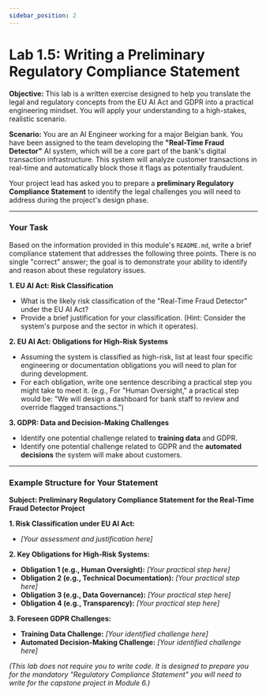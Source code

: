 ```yaml
---
sidebar_position: 2
---
```

# Lab 1.5: Writing a Preliminary Regulatory Compliance Statement

**Objective:** This lab is a written exercise designed to help you translate the legal and regulatory concepts from the EU AI Act and GDPR into a practical engineering mindset. You will apply your understanding to a high-stakes, realistic scenario.

**Scenario:** You are an AI Engineer working for a major Belgian bank. You have been assigned to the team developing the **"Real-Time Fraud Detector"** AI system, which will be a core part of the bank's digital transaction infrastructure. This system will analyze customer transactions in real-time and automatically block those it flags as potentially fraudulent.

Your project lead has asked you to prepare a **preliminary Regulatory Compliance Statement** to identify the legal challenges you will need to address during the project's design phase.

---

### Your Task

Based on the information provided in this module's `README.md`, write a brief compliance statement that addresses the following three points. There is no single "correct" answer; the goal is to demonstrate your ability to identify and reason about these regulatory issues.

**1. EU AI Act: Risk Classification**
   - What is the likely risk classification of the "Real-Time Fraud Detector" under the EU AI Act?
   - Provide a brief justification for your classification. (Hint: Consider the system's purpose and the sector in which it operates).

**2. EU AI Act: Obligations for High-Risk Systems**
   - Assuming the system is classified as high-risk, list at least four specific engineering or documentation obligations you will need to plan for during development.
   - For each obligation, write one sentence describing a practical step you might take to meet it. (e.g., For "Human Oversight," a practical step would be: "We will design a dashboard for bank staff to review and override flagged transactions.")

**3. GDPR: Data and Decision-Making Challenges**
   - Identify one potential challenge related to **training data** and GDPR.
   - Identify one potential challenge related to GDPR and the **automated decisions** the system will make about customers.

---

### Example Structure for Your Statement

**Subject: Preliminary Regulatory Compliance Statement for the Real-Time Fraud Detector Project**

**1. Risk Classification under EU AI Act:**
   - *[Your assessment and justification here]*

**2. Key Obligations for High-Risk Systems:**
   - **Obligation 1 (e.g., Human Oversight):** *[Your practical step here]*
   - **Obligation 2 (e.g., Technical Documentation):** *[Your practical step here]*
   - **Obligation 3 (e.g., Data Governance):** *[Your practical step here]*
   - **Obligation 4 (e.g., Transparency):** *[Your practical step here]*

**3. Foreseen GDPR Challenges:**
   - **Training Data Challenge:** *[Your identified challenge here]*
   - **Automated Decision-Making Challenge:** *[Your identified challenge here]*


*(This lab does not require you to write code. It is designed to prepare you for the mandatory "Regulatory Compliance Statement" you will need to write for the capstone project in Module 6.)*
